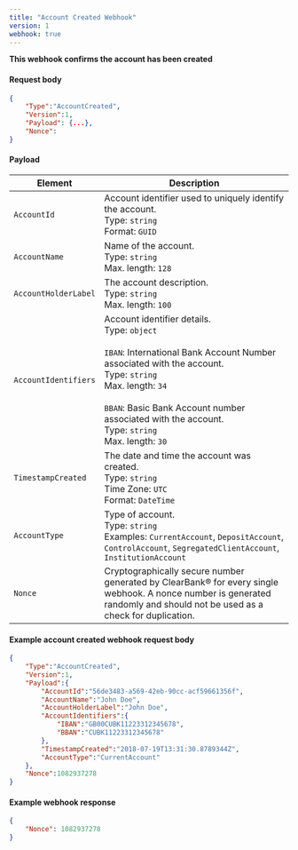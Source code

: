 ```yaml
---
title: "Account Created Webhook"
version: 1
webhook: true
---
```


**This webhook confirms the account has been created**

#### Request body

```json
{
    "Type":"AccountCreated",
    "Version":1,
    "Payload": {...},
    "Nonce":
}
```


#### Payload
| Element              | Description                                                                                                                                                                                                                                                                                                                                                                                                                                                                                                                                |
|----------------------|--------------------------------------------------------------------------------------------------------------------------------------------------------------------------------------------------------------------------------------------------------------------------------------------------------------------------------------------------------------------------------------------------------------------------------------------------------------------------------------------------------------------------------------------|
| `AccountId`          | Account identifier used to uniquely identify the  account. <br /> Type: `string` <br /> Format: `GUID`                                                                                                                                                         |
| `AccountName`        |  Name of the account. <br /> Type: `string`<br /> Max. length: `128`                                                                                                                                                                                                                                                                                                                                                                                                                                                                           |
| `AccountHolderLabel` | The account description. <br /> Type: `string` <br /> Max. length: `100`                                                                                                                                                                                                                                                                                                                                                                                                                                                                     |
| `AccountIdentifiers` | Account identifier details. <br /> Type: `object`<br /><br /> `IBAN`: International Bank Account Number associated with the account.<br /> Type: `string`  <br /> Max. length: `34` <br /><br />  `BBAN`: Basic Bank Account number associated with the account.<br /> Type: `string` <br /> Max. length: `30` <br />  |
| `TimestampCreated`   | The date and time the account was created.<br /> Type: `string` <br /> Time Zone: `UTC` <br /> Format: `DateTime`                                                                                                                                                                                                                                                                                                                                                              |
| `AccountType`        | Type of account. <br />Type: `string`<br />Examples: `CurrentAccount`, `DepositAccount`, `ControlAccount`, `SegregatedClientAccount`, `InstitutionAccount`                                                                                                                                                                                                                                                                                                                                                |
| `Nonce`              | Cryptographically secure number generated by ClearBank® for every single webhook. A nonce number is generated randomly and should not be used as a check for duplication.                                                                                                                                                                                                                                                                                                                                                                  |

#### Example account created webhook request body

```json
{
    "Type":"AccountCreated",
    "Version":1,
    "Payload":{
        "AccountId":"56de3483-a569-42eb-90cc-acf59661356f",
        "AccountName":"John Doe",
        "AccountHolderLabel":"John Doe",
        "AccountIdentifiers":{
            "IBAN":"GB00CUBK11223312345678",
            "BBAN":"CUBK11223312345678"
        },
        "TimestampCreated":"2018-07-19T13:31:30.8789344Z",
        "AccountType":"CurrentAccount"
    },
    "Nonce":1082937278
}
```

#### Example webhook response

```json
{
    "Nonce": 1082937278
}
```
